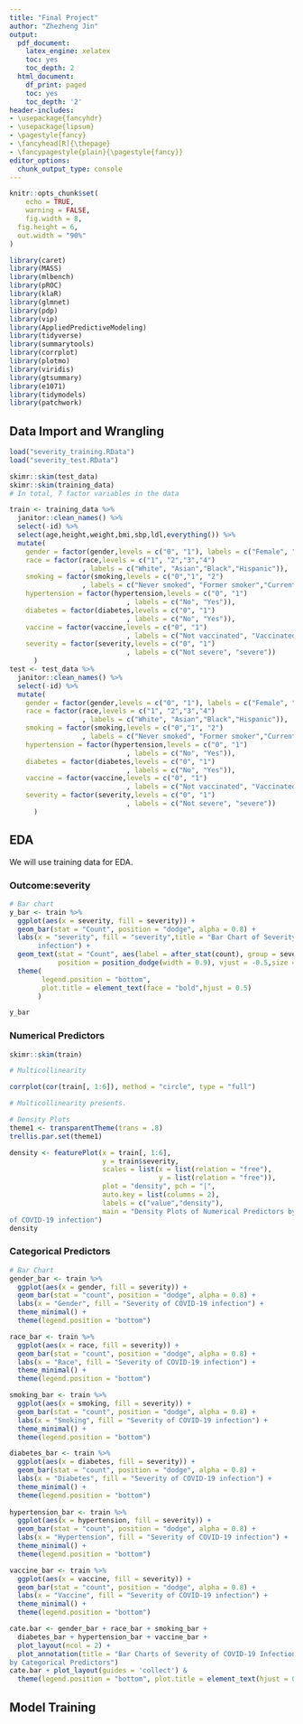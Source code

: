 ```yaml
---
title: "Final Project"
author: "Zhezheng Jin"
output:
  pdf_document:
    latex_engine: xelatex
    toc: yes
    toc_depth: 2
  html_document:
    df_print: paged
    toc: yes
    toc_depth: '2'
header-includes:
- \usepackage{fancyhdr}
- \usepackage{lipsum}
- \pagestyle{fancy}
- \fancyhead[R]{\thepage}
- \fancypagestyle{plain}{\pagestyle{fancy}}
editor_options: 
  chunk_output_type: console
--- 
```


\newpage

```r
knitr::opts_chunk$set(
	echo = TRUE,
	warning = FALSE,
	fig.width = 8, 
  fig.height = 6,
  out.width = "90%"
)
```

```r
library(caret)
library(MASS)
library(mlbench)
library(pROC)
library(klaR)
library(glmnet)
library(pdp)
library(vip)
library(AppliedPredictiveModeling)
library(tidyverse)
library(summarytools)
library(corrplot)
library(plotmo)
library(viridis)
library(gtsummary)
library(e1071)
library(tidymodels)
library(patchwork)
```

## Data Import and Wrangling
```r
load("severity_training.RData")
load("severity_test.RData")

skimr::skim(test_data)
skimr::skim(training_data)
# In total, 7 factor variables in the data

train <- training_data %>%
  janitor::clean_names() %>%
  select(-id) %>%
  select(age,height,weight,bmi,sbp,ldl,everything()) %>%
  mutate(
    gender = factor(gender,levels = c("0", "1"), labels = c("Female", "Male")),
    race = factor(race,levels = c("1", "2","3","4")
                  , labels = c("White", "Asian","Black","Hispanic")),
    smoking = factor(smoking,levels = c("0","1", "2")
                  , labels = c("Never smoked", "Former smoker","Current smoker")),
    hypertension = factor(hypertension,levels = c("0", "1")
                             , labels = c("No", "Yes")),
    diabetes = factor(diabetes,levels = c("0", "1")
                             , labels = c("No", "Yes")),
    vaccine = factor(vaccine,levels = c("0", "1")
                             , labels = c("Not vaccinated", "Vaccinated")),
    severity = factor(severity,levels = c("0", "1")
                             , labels = c("Not severe", "severe"))
      )
test <- test_data %>%
  janitor::clean_names() %>%
  select(-id) %>%
  mutate(
    gender = factor(gender,levels = c("0", "1"), labels = c("Female", "Male")),
    race = factor(race,levels = c("1", "2","3","4")
                  , labels = c("White", "Asian","Black","Hispanic")),
    smoking = factor(smoking,levels = c("0","1", "2")
                  , labels = c("Never smoked", "Former smoker","Current smoker")),
    hypertension = factor(hypertension,levels = c("0", "1")
                             , labels = c("No", "Yes")),
    diabetes = factor(diabetes,levels = c("0", "1")
                             , labels = c("No", "Yes")),
    vaccine = factor(vaccine,levels = c("0", "1")
                             , labels = c("Not vaccinated", "Vaccinated")),
    severity = factor(severity,levels = c("0", "1")
                             , labels = c("Not severe", "severe"))
      )
```

## EDA

We will use training data for EDA.

### Outcome:severity
```r
# Bar chart
y_bar <- train %>%
  ggplot(aes(x = severity, fill = severity)) + 
  geom_bar(stat = "Count", position = "dodge", alpha = 0.8) +
  labs(x = "severity", fill = "severity",title = "Bar Chart of Severity of COVID-19
       infection") + 
  geom_text(stat = "Count", aes(label = after_stat(count), group = severity),
            position = position_dodge(width = 0.9), vjust = -0.5,size = 3,fontface = "bold") +
  theme(
        legend.position = "bottom",
        plot.title = element_text(face = "bold",hjust = 0.5)
       )

y_bar
```


### Numerical Predictors
```r
skimr::skim(train)

# Multicollinearity

corrplot(cor(train[, 1:6]), method = "circle", type = "full")

# Multicollinearity presents.

# Density Plots
theme1 <- transparentTheme(trans = .8)
trellis.par.set(theme1)

density <- featurePlot(x = train[, 1:6],
                       y = train$severity,
                       scales = list(x = list(relation = "free"),
                                     y = list(relation = "free")),
                       plot = "density", pch = "|",
                       auto.key = list(columns = 2),
                       labels = c("value","density"),
                       main = "Density Plots of Numerical Predictors by Severity 
of COVID-19 infection")
density
```

### Categorical Predictors
```r
# Bar Chart
gender_bar <- train %>%
  ggplot(aes(x = gender, fill = severity)) + 
  geom_bar(stat = "count", position = "dodge", alpha = 0.8) +
  labs(x = "Gender", fill = "Severity of COVID-19 infection") +
  theme_minimal() +
  theme(legend.position = "bottom")

race_bar <- train %>%
  ggplot(aes(x = race, fill = severity)) + 
  geom_bar(stat = "count", position = "dodge", alpha = 0.8) +
  labs(x = "Race", fill = "Severity of COVID-19 infection") +
  theme_minimal() +
  theme(legend.position = "bottom") 

smoking_bar <- train %>%
  ggplot(aes(x = smoking, fill = severity)) + 
  geom_bar(stat = "count", position = "dodge", alpha = 0.8) +
  labs(x = "Smoking", fill = "Severity of COVID-19 infection") +
  theme_minimal() +
  theme(legend.position = "bottom") 

diabetes_bar <- train %>%
  ggplot(aes(x = diabetes, fill = severity)) + 
  geom_bar(stat = "count", position = "dodge", alpha = 0.8) +
  labs(x = "Diabetes", fill = "Severity of COVID-19 infection") +
  theme_minimal() +
  theme(legend.position = "bottom") 
      
hypertension_bar <- train %>%
  ggplot(aes(x = hypertension, fill = severity)) + 
  geom_bar(stat = "count", position = "dodge", alpha = 0.8) +
  labs(x = "Hypertension", fill = "Severity of COVID-19 infection") +
  theme_minimal() +
  theme(legend.position = "bottom") 

vaccine_bar <- train %>%
  ggplot(aes(x = vaccine, fill = severity)) + 
  geom_bar(stat = "count", position = "dodge", alpha = 0.8) +
  labs(x = "Vaccine", fill = "Severity of COVID-19 infection") +
  theme_minimal() +
  theme(legend.position = "bottom") 

cate.bar <- gender_bar + race_bar + smoking_bar + 
  diabetes_bar + hypertension_bar + vaccine_bar +
  plot_layout(ncol = 2) + 
  plot_annotation(title = "Bar Charts of Severity of COVID-19 Infection 
by Categorical Predictors")
cate.bar + plot_layout(guides = 'collect') & 
  theme(legend.position = "bottom", plot.title = element_text(hjust = 0.5))
```

## Model Training



